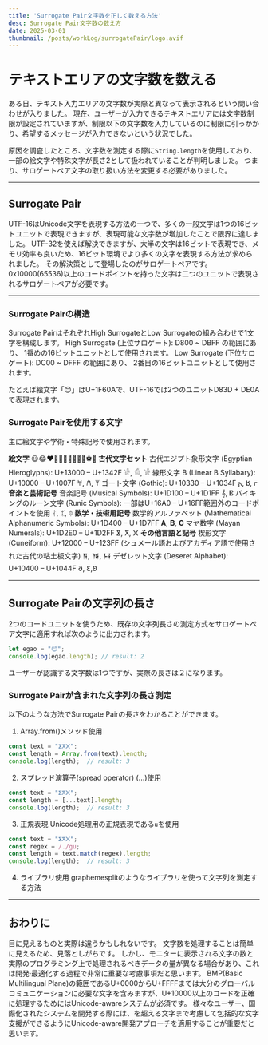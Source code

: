 ```yaml
---
title: 'Surrogate Pair文字数を正しく数える方法'
desc: Surrogate Pair文字数の数え方
date: 2025-03-01
thumbnail: /posts/workLog/surrogatePair/logo.avif
---
```


<h1>テキストエリアの文字数を数える</h1>

ある日、テキスト入力エリアの文字数が実際と異なって表示されるという問い合わせが入りました。
現在、ユーザーが入力できるテキストエリアには文字数制限が設定されていますが、制限以下の文字数を入力しているのに制限に引っかかり、希望するメッセージが入力できないという状況でした。

原因を調査したところ、文字数を測定する際に`String.length`を使用しており、一部の絵文字や特殊文字が長さ2として扱われていることが判明しました。
つまり、サロゲートペア文字の取り扱い方法を変更する必要がありました。

---
## Surrogate Pair
UTF-16はUnicode文字を表現する方法の一つで、多くの一般文字は1つの16ビットユニットで表現できますが、表現可能な文字数が増加したことで限界に達しました。
UTF-32を使えば解決できますが、大半の文字は16ビットで表現でき、メモリ効率も良いため、16ビット環境でより多くの文字を表現する方法が求められました。
その解決策として登場したのがサロゲートペアです。
0x10000(65536)以上のコードポイントを持った文字は二つのユニットで表現されるサロゲートペアが必要です。

---
### Surrogate Pairの構造
Surrogate PairはそれぞれHigh SurrogateとLow Surrogateの組み合わせで1文字を構成します。
High Surrogate (上位サロゲート): D800 ~ DBFF の範囲にあり、 1番めの16ビットユニットとして使用されます。
Low Surrogate (下位サロゲート): DC00 ~ DFFF の範囲にあり、 2番目の16ビットユニットとして使用されます。

たとえば絵文字「😊」はU+1F60Aで、UTF-16では2つのユニットD83D + DE0Aで表現されます。

### Surrogate Pairを使用する文字
主に絵文字や学術・特殊記号で使用されます。

**絵文字**
😃😂❤️🐶🐱🐻🌹🌻🍏🍔⚽🏈
**古代文字セット**
古代エジプト象形文字 (Egyptian Hieroglyphs): U+13000 – U+1342F 𓀀, 𓀁, 𓀂
線形文字 B (Linear B Syllabary): U+10000 – U+1007F 𐀀, 𐀁, 𐀂
ゴート文字 (Gothic): U+10330 – U+1034F 𐌰, 𐌱, 𐌲
**音楽と芸術記号**
音楽記号 (Musical Symbols): U+1D100 – U+1D1FF 𝄞, 𝄡
バイキングのルーン文字 (Runic Symbols): 一部はU+16A0 – U+16FF範囲外のコードポイントを使用 ᛮ, ᛯ, ᛰ
**数学・技術用記号**
数学的アルファベット (Mathematical Alphanumeric Symbols): U+1D400 – U+1D7FF 𝐀, 𝐁, 𝐂
マヤ数字 (Mayan Numerals): U+1D2E0 – U+1D2FF 𐋀, 𐋁, 𐋂
**その他言語と記号**
楔形文字 (Cuneiform): U+12000 – U+123FF (シュメール語およびアカディア語で使用された古代の粘土板文字) 𒀀, 𒀁, 𒀂
デゼレット文字 (Deseret Alphabet): U+10400 – U+1044F 𐐀, 𐐁,𐐂

---

## Surrogate Pairの文字列の長さ
2つのコードユニットを使うため、既存の文字列長さの測定方式をサロゲートペア文字に適用すれば次のように出力されます。
```javascript
let egao = "😊";
console.log(egao.length); // result: 2
```
ユーザーが認識する文字数は1つですが、実際の長さは２になります。

### Surrogate Pairが含まれた文字列の長さ測定
以下のような方法でSurrogate Pairの長さをわかることができます。
1. Array.from()メソッド使用
```javascript
const text = "𐋀𐋁𐋂";
const length = Array.from(text).length;
console.log(length);  // result: 3
```

2. スプレッド演算子(spread operator) (...)使用
```javascript
const text = "𐋀𐋁𐋂";
const length = [...text].length;
console.log(length);  // result: 3
```

3. 正規表現
Unicode処理用の正規表現である`u`を使用
```javascript
const text = "𐋀𐋁𐋂";
const regex = /./gu;
const length = text.match(regex).length;
console.log(length);  // result: 3
```

4. ライブラリ使用
graphemesplitのようなライブラリを使って文字列を測定する方法

---

## おわりに
目に見えるものと実際は違うかもしれないです。
文字数を処理することは簡単に見えるため、見落としがちです。
しかし、モニターに表示される文字の数と実際のプログラミング上で処理されるべきデータの量が異なる場合があり、これは開発·最適化する過程で非常に重要な考慮事項だと思います。
BMP(Basic Multilingual Plane)の範囲であるU+0000からU+FFFFまでは大分のグローバルコミュニケーションに必要な文字を含みますが、U+10000以上のコードを正確に処理するためにはUnicode-awareシステムが必須です。
様々なユーザー、国際化されたシステムを開発する際には、を超える文字まで考慮して包括的な文字支援ができるようにUnicode-aware開発アプローチを適用することが重要だと思います。